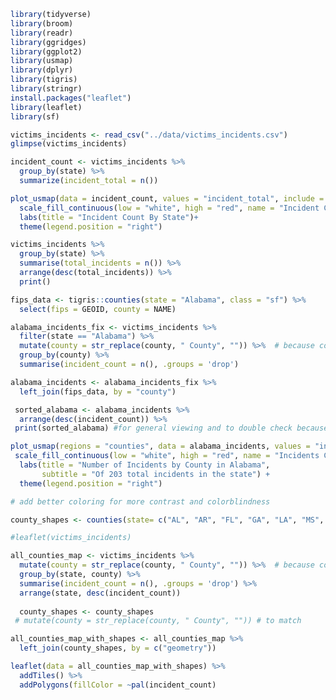 ```r
library(tidyverse)
library(broom)
library(readr)
library(ggridges)
library(ggplot2)
library(usmap)
library(dplyr)
library(tigris)
library(stringr)
install.packages("leaflet")
library(leaflet)
library(sf)
```

```r
victims_incidents <- read_csv("../data/victims_incidents.csv")
glimpse(victims_incidents)
```

``` r

incident_count <- victims_incidents %>%
  group_by(state) %>%
  summarize(incident_total = n())

plot_usmap(data = incident_count, values = "incident_total", include = .south_region, color = "black", exclude = c("OK", "KY", "WV", "MD", "DE", "DC"), labels = TRUE) + 
  scale_fill_continuous(low = "white", high = "red", name = "Incident Count") + 
  labs(title = "Incident Count By State")+
  theme(legend.position = "right")
```
```r
victims_incidents %>%
  group_by(state) %>%
  summarise(total_incidents = n()) %>%
  arrange(desc(total_incidents)) %>% 
  print()

```
``` r

fips_data <- tigris::counties(state = "Alabama", class = "sf") %>%
  select(fips = GEOID, county = NAME)

alabama_incidents_fix <- victims_incidents %>%
  filter(state == "Alabama") %>%
  mutate(county = str_replace(county, " County", "")) %>%  # because county names don't match fips data
  group_by(county) %>%
  summarise(incident_count = n(), .groups = 'drop')

alabama_incidents <- alabama_incidents_fix %>%
  left_join(fips_data, by = "county")

 sorted_alabama <- alabama_incidents %>% 
  arrange(desc(incident_count)) %>% 
 print(sorted_alabama) #for general viewing and to double check because things weren't joining right

plot_usmap(regions = "counties", data = alabama_incidents, values = "incident_count", include = "AL", color = "black") +
 scale_fill_continuous(low = "white", high = "red", name = "Incidents Count", na.value = "white") +
  labs(title = "Number of Incidents by County in Alabama",
       subtitle = "Of 203 total incidents in the state") +
  theme(legend.position = "right")

# add better coloring for more contrast and colorblindness
```

``` r
county_shapes <- counties(state= c("AL", "AR", "FL", "GA", "LA", "MS", "NC", "TN", "TX", "VA"), cb=FALSE, resolution="500k")

#leaflet(victims_incidents)

all_counties_map <- victims_incidents %>% 
  mutate(county = str_replace(county, " County", "")) %>%  # because county names don't match fips data
  group_by(state, county) %>%
  summarise(incident_count = n(), .groups = 'drop') %>% 
  arrange(state, desc(incident_count))
  
  county_shapes <- county_shapes
 # mutate(county = str_replace(county, " County", "")) # to match

all_counties_map_with_shapes <- all_counties_map %>%
  left_join(county_shapes, by = c("geometry"))

leaflet(data = all_counties_map_with_shapes) %>% 
  addTiles() %>% 
  addPolygons(fillColor = ~pal(incident_count)
```